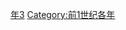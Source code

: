 {{Catnav|頁面分類|历史|歷史時代|年|前1世纪各年}}

{{catmore}}
{{Commons category|3 BC}}

[[Category:前0年代|年3]]
[[Category:前1世纪各年|Category:前1世纪各年]]